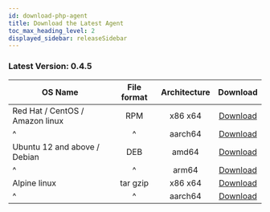 ```yaml
---
id: download-php-agent
title: Download the Latest Agent
toc_max_heading_level: 2
displayed_sidebar: releaseSidebar
---
```


### Latest Version: 0.4.5


| OS Name                         | File format | Architecture |                                      Download                                      |
| ------------------------------- | :---------: | :----------: | :--------------------------------------------------------------------------------: |
| Red Hat / CentOS / Amazon linux |     RPM     |    x86 x64   |  [Download](https://repo.whatap.io/centos/6/x86_64/whatap-agent-0.4-5.x86_64.rpm)  |
| \^                              |      \^     |    aarch64   | [Download](https://repo.whatap.io/centos/7/aarch64/whatap-agent-0.4-5.aarch64.rpm) |
| Ubuntu 12 and above / Debian    |     DEB     |     amd64    |   [Download](https://repo.whatap.io/debian/unstable/whatap-agent_0.4.5_amd64.deb)  |
| \^                              |      \^     |     arm64    |   [Download](https://repo.whatap.io/debian/unstable/whatap-agent_0.4.5_arm64.deb)  |
| Alpine linux                    |   tar gzip  |    x86 x64   |     [Download](https://repo.whatap.io/alpine/x86_64/whatap-agent-0.4.5.tar.gz)     |
| \^                              |      \^     |    aarch64   |     [Download](https://repo.whatap.io/alpine/aarch64/whatap-agent-0.4.5.tar.gz)    |
